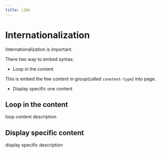 ```yaml
---
title: i18n
---
```


# Internationalization

Internationalization is important.

There two way to embed syntax:  
- Loop in the content

This is embed the few content in group(called `conetent-type`) into page.

- Display specific one content

## Loop in the content

loop content description

## Display specific content

display specific description
